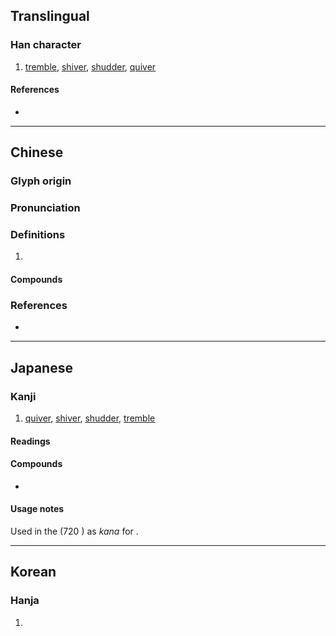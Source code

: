 {{character info/new}}
==Translingual==

===Han character===
{{Han char|rn=30|rad=口|as=06|sn=9|four=67027|canj=RNIN|ids=⿰口多}}

# [[tremble]], [[shiver]], [[shudder]], [[quiver]]

====References====
* {{Han ref|kx=0189.020|dkj=03590|dj=0408.090|hdz=10620.080|uh=54C6|ud=21702|bh=CE47|bd=52807}}

----

==Chinese==
{{zh-forms}}

===Glyph origin===
{{Han etym}}

===Pronunciation===
{{zh-pron
|m=chě,duō
|c=ce2,do2,ci2,do1
|mn=to
|mc=y
|oc=y
|cat=
}}
{{zh-attn-split}}

===Definitions===
{{zh-hanzi}}

# {{rfdef|zh}}

====Compounds====
{{zh-der|哆嗦|哆張|哆囉哆嗦|目瞠口哆|打哆嗦|披哆}}

===References===
* {{R:yue:mfccd}}

----

==Japanese==

===Kanji===
{{ja-kanji|grade=|rs=口06}}

# [[quiver]], [[shiver]], [[shudder]], [[tremble]]

====Readings====
{{rfv-pronunciation|ja}}
{{ja-readings
|goon=し, しゃ, た
|kanon=し, しゃ, た
|kun=おお-き.い<おほき.い, おおくち-<おほくち-
}}

====Compounds====
* {{ja-r|摩哆|また}}

====Usage notes====
Used in the ''{{w|Nihon Shoki}}'' (720 {{CE}}) as {{m|ja|借音|tr=shakuon}} ''kana'' for {{IPAfont|⟨ta⟩}}.

----

==Korean==

===Hanja===
{{ko-hanja|hangeul=[[치]], [[차]]|rv=chi, cha|y=chi, cha|mr=ch'i, ch'a}}

# {{defn|ko|sort=口06}}
